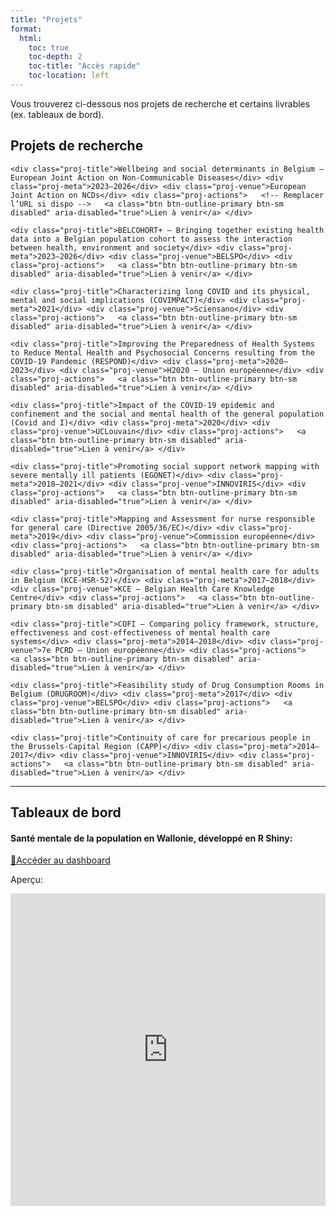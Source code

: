 ---
title: "Projets"
format:
  html:
    toc: true
    toc-depth: 2
    toc-title: "Accès rapide"
    toc-location: left
---

Vous trouverez ci-dessous nos projets de recherche et certains livrables (ex. tableaux de bord).

## Projets de recherche {#projets}

:::::::::::::: proj-grid
<!-- 1 -->

::: proj-card
```         
<div class="proj-title">Wellbeing and social determinants in Belgium — European Joint Action on Non-Communicable Diseases</div> <div class="proj-meta">2023–2026</div> <div class="proj-venue">European Joint Action on NCDs</div> <div class="proj-actions">   <!-- Remplacer l’URL si dispo -->   <a class="btn btn-outline-primary btn-sm disabled" aria-disabled="true">Lien à venir</a> </div>
```
:::

<!-- 2 -->

::: proj-card
```         
<div class="proj-title">BELCOHORT+ — Bringing together existing health data into a Belgian population cohort to assess the interaction between health, environment and society</div> <div class="proj-meta">2023–2026</div> <div class="proj-venue">BELSPO</div> <div class="proj-actions">   <a class="btn btn-outline-primary btn-sm disabled" aria-disabled="true">Lien à venir</a> </div>
```
:::

<!-- 3 -->

::: proj-card
```         
<div class="proj-title">Characterizing long COVID and its physical, mental and social implications (COVIMPACT)</div> <div class="proj-meta">2021</div> <div class="proj-venue">Sciensano</div> <div class="proj-actions">   <a class="btn btn-outline-primary btn-sm disabled" aria-disabled="true">Lien à venir</a> </div>
```
:::

<!-- 4 -->

::: proj-card
```         
<div class="proj-title">Improving the Preparedness of Health Systems to Reduce Mental Health and Psychosocial Concerns resulting from the COVID-19 Pandemic (RESPOND)</div> <div class="proj-meta">2020–2023</div> <div class="proj-venue">H2020 — Union européenne</div> <div class="proj-actions">   <a class="btn btn-outline-primary btn-sm disabled" aria-disabled="true">Lien à venir</a> </div>
```
:::

<!-- 5 -->

::: proj-card
```         
<div class="proj-title">Impact of the COVID-19 epidemic and confinement and the social and mental health of the general population (Covid and I)</div> <div class="proj-meta">2020</div> <div class="proj-venue">UCLouvain</div> <div class="proj-actions">   <a class="btn btn-outline-primary btn-sm disabled" aria-disabled="true">Lien à venir</a> </div>
```
:::

<!-- 6 -->

::: proj-card
```         
<div class="proj-title">Promoting social support network mapping with severe mentally ill patients (EGONET)</div> <div class="proj-meta">2018–2021</div> <div class="proj-venue">INNOVIRIS</div> <div class="proj-actions">   <a class="btn btn-outline-primary btn-sm disabled" aria-disabled="true">Lien à venir</a> </div>
```
:::

<!-- 7 -->

::: proj-card
```         
<div class="proj-title">Mapping and Assessment for nurse responsible for general care (Directive 2005/36/EC)</div> <div class="proj-meta">2019</div> <div class="proj-venue">Commission européenne</div> <div class="proj-actions">   <a class="btn btn-outline-primary btn-sm disabled" aria-disabled="true">Lien à venir</a> </div>
```
:::

<!-- 8 -->

::: proj-card
```         
<div class="proj-title">Organisation of mental health care for adults in Belgium (KCE-HSR-52)</div> <div class="proj-meta">2017–2018</div> <div class="proj-venue">KCE — Belgian Health Care Knowledge Centre</div> <div class="proj-actions">   <a class="btn btn-outline-primary btn-sm disabled" aria-disabled="true">Lien à venir</a> </div>
```
:::

<!-- 9 -->

::: proj-card
```         
<div class="proj-title">COFI — Comparing policy framework, structure, effectiveness and cost-effectiveness of mental health care systems</div> <div class="proj-meta">2014–2018</div> <div class="proj-venue">7e PCRD — Union européenne</div> <div class="proj-actions">   <a class="btn btn-outline-primary btn-sm disabled" aria-disabled="true">Lien à venir</a> </div>
```
:::

<!-- 10 -->

::: proj-card
```         
<div class="proj-title">Feasibility study of Drug Consumption Rooms in Belgium (DRUGROOM)</div> <div class="proj-meta">2017</div> <div class="proj-venue">BELSPO</div> <div class="proj-actions">   <a class="btn btn-outline-primary btn-sm disabled" aria-disabled="true">Lien à venir</a> </div>
```
:::

<!-- 11 -->

::: proj-card
```         
<div class="proj-title">Continuity of care for precarious people in the Brussels-Capital Region (CAPP)</div> <div class="proj-meta">2014–2017</div> <div class="proj-venue">INNOVIRIS</div> <div class="proj-actions">   <a class="btn btn-outline-primary btn-sm disabled" aria-disabled="true">Lien à venir</a> </div>
```
:::
::::::::::::::

------------------------------------------------------------------------

## Tableaux de bord {#dashboard}

#### Santé mentale de la population en Wallonie, développé en R Shiny: 

[🔗 ](https://www.linkedin.com/in/pierre-smith-48855aa9/){target="_blank"}[Accéder au dashboard](https://pierre-smith.shinyapps.io/sante_mentale_wallonie/){target="_blank"}

Aperçu:

<iframe src="https://pierre-smith.shinyapps.io/sante_mentale_wallonie/" width="100%" height="500" frameborder="0">

</iframe>

### 
